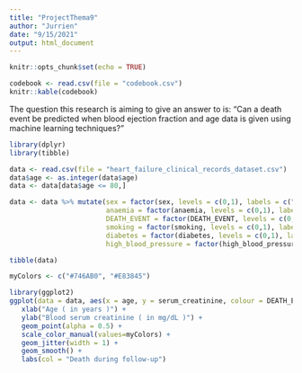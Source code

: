 ```yaml
---
title: "ProjectThema9"
author: "Jurrien"
date: "9/15/2021"
output: html_document
---
```


```r
knitr::opts_chunk$set(echo = TRUE)
```

```r
codebook <- read.csv(file = "codebook.csv")
knitr::kable(codebook)
```

The question this research is aiming to give an answer to is:
"Can a death event be predicted when blood ejection fraction and age data is given using machine learning techniques?"

```r
library(dplyr)
library(tibble)

data <- read.csv(file = "heart_failure_clinical_records_dataset.csv")
data$age <- as.integer(data$age)
data <- data[data$age <= 80,]

data <- data %>% mutate(sex = factor(sex, levels = c(0,1), labels = c("F","M")),
                        anaemia = factor(anaemia, levels = c(0,1), labels = c("False","True")),
                        DEATH_EVENT = factor(DEATH_EVENT, levels = c(0,1), labels = c("False","True")),
                        smoking = factor(smoking, levels = c(0,1), labels = c("False","True")),
                        diabetes = factor(diabetes, levels = c(0,1), labels = c("False","True")),
                        high_blood_pressure = factor(high_blood_pressure, levels = c(0,1), labels = c("False","True")))

tibble(data)
```

```r

myColors <- c("#746AB0", "#E83845")

library(ggplot2)
ggplot(data = data, aes(x = age, y = serum_creatinine, colour = DEATH_EVENT)) + 
   xlab("Age ( in years )") + 
   ylab("Blood serum creatinine ( in mg/dL )") +
   geom_point(alpha = 0.5) + 
   scale_color_manual(values=myColors) + 
   geom_jitter(width = 1) + 
   geom_smooth() +
   labs(col = "Death during follow-up")
```


